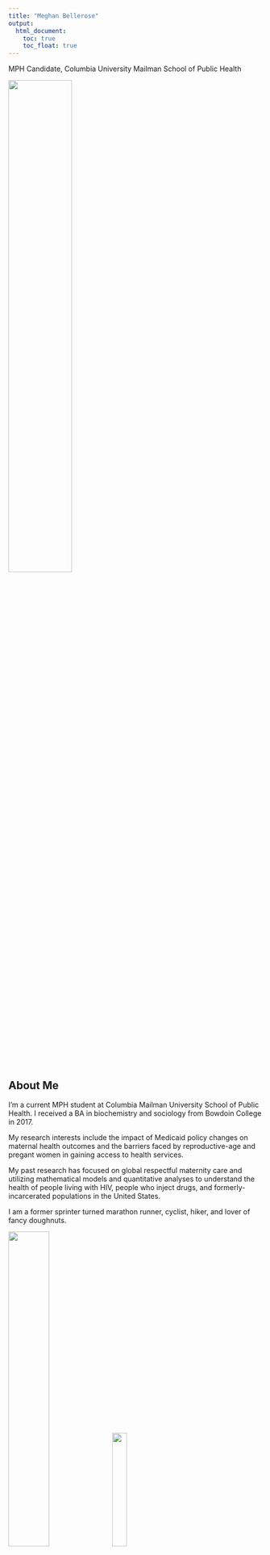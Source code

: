 ```yaml
---
title: "Meghan Bellerose"
output: 
  html_document:
    toc: true
    toc_float: true
---
```


MPH Candidate,
Columbia University Mailman School of Public Health

<img src ="images/meghan.jpg" style = "width:50%">


## About Me

I'm a current MPH student at Columbia Mailman University School of Public Health. I received a BA in biochemistry and sociology from Bowdoin College in 2017. 

My research interests include the impact of Medicaid policy changes on maternal health outcomes and the barriers faced by reproductive-age and pregant women in gaining access to health services.

My past research has focused on global respectful maternity care and utilizing mathematical models and quantitative analyses to understand the health of people living with HIV, people who inject drugs, and formerly-incarcerated populations in the United States. 

I am a former sprinter turned marathon runner, cyclist, hiker, and lover of fancy doughnuts.

<img src ="images/hike.jpg" style = "width:40%"> 
<img src ="images/run.jpg" style = "width:24%">

## Contact Information

* Email: meb2308@cumc.columbia.edu
* LinkedIn: https://www.linkedin.com/in/meghan-bellerose/

